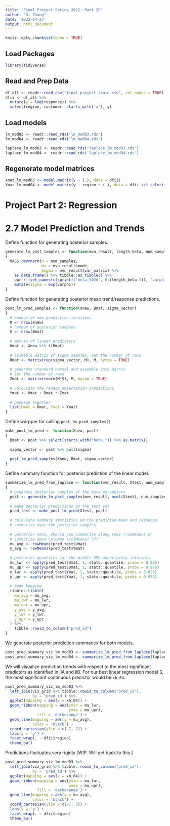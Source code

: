 ```yaml
---
title: 'Final Project Spring 2022: Part 2C'
author: "Di Zhang"
date: '2022-04-27'
output: html_document
---
```


```r
knitr::opts_chunk$set(echo = TRUE)
```

## Load Packages

```r
library(tidyverse)
```

## Read and Prep Data

```r
df_all <- readr::read_csv("final_project_train.csv", col_names = TRUE)
dfii <- df_all %>% 
  mutate(y = log(response)) %>% 
  select(region, customer, starts_with('x'), y)
```

## Load models
```r
lm_mod03 <- readr::read_rds('lm_mod03.rds')
lm_mod04 <- readr::read_rds('lm_mod04.rds')

laplace_lm_mod03 <- readr::read_rds('laplace_lm_mod03.rds')
laplace_lm_mod04 <- readr::read_rds('laplace_lm_mod04.rds')
```

## Regenerate model matrices
```r
Xmat_lm_mod03 <- model.matrix(y ~ (.), data = dfii)
Xmat_lm_mod04 <- model.matrix(y ~ region * (.), data = dfii %>% select(-customer))
```

# Project Part 2: Regression

# 2.7 Model Prediction and Trends
Define function for generating posterior samples.
```r
generate_lm_post_samples <- function(mvn_result, length_beta, num_samples)
{
  MASS::mvrnorm(n = num_samples,
                mu = mvn_result$mode,
                Sigma = mvn_result$var_matrix) %>% 
    as.data.frame() %>% tibble::as_tibble() %>% 
    purrr::set_names(c(sprintf("beta_%02d", 0:(length_beta-1)), "varphi")) %>% 
    mutate(sigma = exp(varphi))
}
```

Define function for generating posterior mean trend/response predictions.
```r
post_lm_pred_samples <- function(Xnew, Bmat, sigma_vector)
{
  # number of new prediction locations
  M <- nrow(Xnew)
  # number of posterior samples
  S <- nrow(Bmat)
  
  # matrix of linear predictors
  Umat <- Xnew %*% t(Bmat)
  
  # assmeble matrix of sigma samples, set the number of rows
  Rmat <- matrix(rep(sigma_vector, M), M, byrow = TRUE)
  
  # generate standard normal and assemble into matrix
  # set the number of rows
  Zmat <- matrix(rnorm(M*S), M, byrow = TRUE)
  
  # calculate the random observation predictions
  Ymat <- Umat + Rmat * Zmat
  
  # package together
  list(Umat = Umat, Ymat = Ymat)
}
```

Define warpper for calling `post_lm_pred_samples()`
```r
make_post_lm_pred <- function(Xnew, post)
{
  Bmat <- post %>% select(starts_with("beta_")) %>% as.matrix()
  
  sigma_vector <- post %>% pull(sigma)
  
  post_lm_pred_samples(Xnew, Bmat, sigma_vector)
}
```

Define summary function for posterior prediction of the linear model.
```r
summarize_lm_pred_from_laplace <- function(mvn_result, Xtest, num_samples)
{
  # generate posterior samples of the beta parameters
  post <- generate_lm_post_samples(mvn_result, ncol(Xtest), num_samples)
  
  # make posterior predictions on the test set
  pred_test <- make_post_lm_pred(Xtest, post)
  
  # calculate summary statistics on the predicted mean and response
  # summarize over the posterior samples
  
  # posterior mean, should you summarize along rows (rowMeans) or 
  # summarize down columns (colMeans) ???
  mu_avg <- rowMeans(pred_test$Umat)
  y_avg <- rowMeans(pred_test$Ymat)
  
  # posterior quantiles for the middle 95% uncertainty intervals
  mu_lwr <- apply(pred_test$Umat, 1, stats::quantile, probs = 0.025)
  mu_upr <- apply(pred_test$Umat, 1, stats::quantile, probs = 0.975)
  y_lwr <- apply(pred_test$Ymat, 1, stats::quantile, probs = 0.025)
  y_upr <- apply(pred_test$Ymat, 1, stats::quantile, probs = 0.975)
  
  # book keeping
  tibble::tibble(
    mu_avg = mu_avg,
    mu_lwr = mu_lwr,
    mu_upr = mu_upr,
    y_avg = y_avg,
    y_lwr = y_lwr,
    y_upr = y_upr
  ) %>% 
    tibble::rowid_to_column("pred_id")
}
```

We generate posterior prediction summaries for both models.
```r
post_pred_summary_viz_lm_mod03 <- summarize_lm_pred_from_laplace(laplace_lm_mod03, Xmat_lm_mod03, 2500)
post_pred_summary_viz_lm_mod04 <- summarize_lm_pred_from_laplace(laplace_lm_mod04, Xmat_lm_mod04, 2500)
```

We will visualize prediction trends with respect to the most significant predictors as identified in iiA and iiB. For our best linear regression model 3, the most significant continuous predictor would be `xb_04`.
```r
post_pred_summary_viz_lm_mod03 %>% 
  left_join(viz_grid %>% tibble::rowid_to_column("pred_id"),
            by = 'pred_id') %>% 
  ggplot(mapping = aes(x = xb_04)) +
  geom_ribbon(mapping = aes(ymin = mu_lwr,
                            ymax = mu_upr),
              fill = 'darkorange') +
  geom_line(mapping = aes(y = mu_avg),
            color = 'black') +
  coord_cartesian(ylim = c(-7, 7)) +
  labs(y = 'y') +
  facet_wrap(. ~ dfii$region)
  theme_bw()
```

Predictions fluctuates very rigidly [WIP. Will get back to this.]

```r
post_pred_summary_viz_lm_mod03 %>% 
  left_join(viz_grid %>% tibble::rowid_to_column("pred_id"),
            by = 'pred_id') %>% 
  ggplot(mapping = aes(x = xb_04)) +
  geom_ribbon(mapping = aes(ymin = mu_lwr,
                            ymax = mu_upr),
              fill = 'darkorange') +
  geom_line(mapping = aes(y = mu_avg),
            color = 'black') +
  coord_cartesian(ylim = c(-7, 7)) +
  labs(y = 'y') +
  facet_wrap(. ~ dfii$region)
  theme_bw()
```


